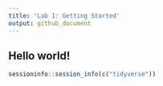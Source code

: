 ```yaml
---
title: 'Lab 1: Getting Started'
output: github_document
---
```

 
## Hello world!
 
```r
sessioninfo::session_info(c("tidyverse"))
```